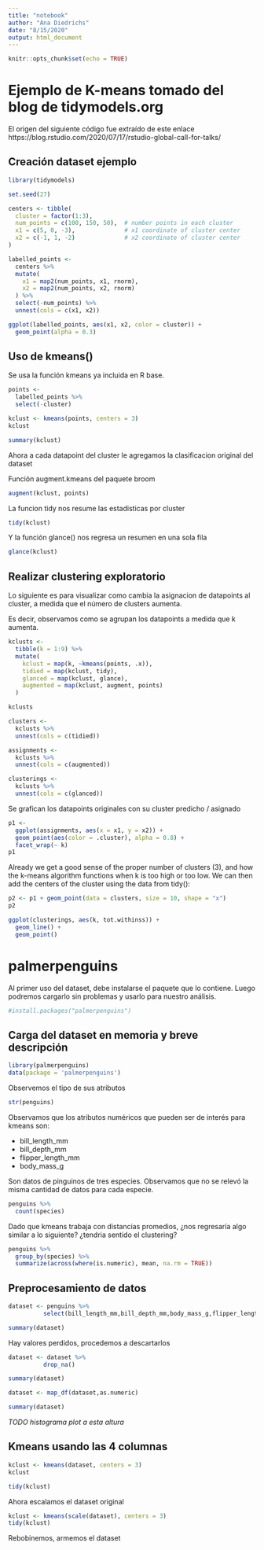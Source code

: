 ```yaml
---
title: "notebook"
author: "Ana Diedrichs"
date: "8/15/2020"
output: html_document
---
```


```r
knitr::opts_chunk$set(echo = TRUE)
```

# Ejemplo de K-means tomado del blog de tidymodels.org

El origen del siguiente código fue extraído de este 
enlace https://blog.rstudio.com/2020/07/17/rstudio-global-call-for-talks/

## Creación dataset ejemplo

```r
library(tidymodels)

set.seed(27)

centers <- tibble(
  cluster = factor(1:3), 
  num_points = c(100, 150, 50),  # number points in each cluster
  x1 = c(5, 0, -3),              # x1 coordinate of cluster center
  x2 = c(-1, 1, -2)              # x2 coordinate of cluster center
)

labelled_points <- 
  centers %>%
  mutate(
    x1 = map2(num_points, x1, rnorm),
    x2 = map2(num_points, x2, rnorm)
  ) %>% 
  select(-num_points) %>% 
  unnest(cols = c(x1, x2))

ggplot(labelled_points, aes(x1, x2, color = cluster)) +
  geom_point(alpha = 0.3)
```


## Uso de kmeans()

Se usa la función kmeans ya incluida en R base.

```r
points <- 
  labelled_points %>% 
  select(-cluster)

kclust <- kmeans(points, centers = 3)
kclust
```

```r
summary(kclust)
```

Ahora a cada datapoint del cluster le agregamos la clasificacion original del dataset

Función augment.kmeans del paquete broom

```r
augment(kclust, points)
```

La funcion tidy nos resume las estadisticas por cluster

```r
tidy(kclust)
```

Y la función glance() nos regresa un resumen en una sola fila

```r
glance(kclust)
```

## Realizar clustering exploratorio

Lo siguiente es para visualizar como cambia la asignacion
de datapoints al cluster, a medida que el número de clusters aumenta.

Es decir, observamos como se agrupan los datapoints a medida 
que k aumenta.

```r
kclusts <- 
  tibble(k = 1:9) %>%
  mutate(
    kclust = map(k, ~kmeans(points, .x)),
    tidied = map(kclust, tidy),
    glanced = map(kclust, glance),
    augmented = map(kclust, augment, points)
  )

kclusts
```


```r
clusters <- 
  kclusts %>%
  unnest(cols = c(tidied))

assignments <- 
  kclusts %>% 
  unnest(cols = c(augmented))

clusterings <- 
  kclusts %>%
  unnest(cols = c(glanced))
```

Se grafican los datapoints originales con su cluster predicho / asignado

```r
p1 <- 
  ggplot(assignments, aes(x = x1, y = x2)) +
  geom_point(aes(color = .cluster), alpha = 0.8) + 
  facet_wrap(~ k)
p1
```


Already we get a good sense of the proper number of clusters (3), and how the k-means algorithm functions when k is too high or too low. We can then add the centers of the cluster using the data from tidy():

```r
p2 <- p1 + geom_point(data = clusters, size = 10, shape = "x")
p2
```


```r
ggplot(clusterings, aes(k, tot.withinss)) +
  geom_line() +
  geom_point()
```

# palmerpenguins

Al primer uso del dataset, debe instalarse el paquete que lo contiene.
Luego podremos cargarlo sin problemas y usarlo para nuestro análisis.

```r
#install.packages("palmerpenguins")
```

## Carga del dataset en memoria y breve descripción

```r
library(palmerpenguins)
data(package = 'palmerpenguins')
```

Observemos el tipo de sus atributos

```r
str(penguins)
```

Observamos que los atributos numéricos que pueden ser de interés para kmeans son:

* bill_length_mm
* bill_depth_mm
* flipper_length_mm
* body_mass_g

Son datos de pinguinos de tres especies. Observamos
que no se relevó la misma cantidad de datos
para cada especie.

```r
penguins %>% 
  count(species)
```

Dado que kmeans trabaja con distancias promedios, 
¿nos regresaría algo similar a lo siguiente?
¿tendria sentido el clustering?
```r
penguins %>% 
  group_by(species) %>% 
  summarize(across(where(is.numeric), mean, na.rm = TRUE))
```

## Preprocesamiento de datos

```r
dataset <- penguins %>%
          select(bill_length_mm,bill_depth_mm,body_mass_g,flipper_length_mm)
```

```r
summary(dataset)
```

Hay valores perdidos, procedemos a descartarlos

```r
dataset <- dataset %>% 
          drop_na()
```

```r
summary(dataset)
```


```r
dataset <- map_df(dataset,as.numeric)
```

```r
summary(dataset)
```


*TODO histograma plot a esta altura *

## Kmeans usando las 4 columnas 

```r
kclust <- kmeans(dataset, centers = 3)
kclust
```

```r
tidy(kclust)
```


Ahora escalamos el dataset original

```r
kclust <- kmeans(scale(dataset), centers = 3)
tidy(kclust)

```

Rebobinemos, armemos el dataset 